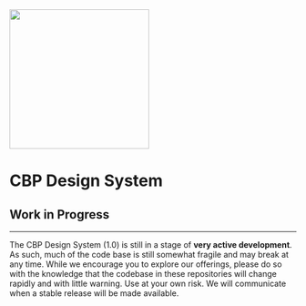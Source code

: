 
<Meta title="Foundations/Introduction" />

<style>
  {`
    .cbp-mdx-intro {
      text-align: center;
    }

    .cbp-mdx-intro img {
      display: inline-block;
      margin-bottom: 2rem;
    }

    .cbp-mdx-intro h1 {
      font-size: 2.5rem;
      font-weight: 700;
      margin-bottom: 3rem;
    }

    .cbp-mdx-wip {
      font-size: 1rem;
      line-height: 1.5;
    }
  `}
</style>

<div class="cbp-mdx-intro">
  <img src="assets/images/CBP_SEAL.svg" height="245" width="245" />

  # CBP Design System
</div>

## Work in Progress
---

<p class="cbp-mdx-wip">
  The CBP Design System (1.0) is still in a stage of <b>very active development</b>. As such, much of the code base is still somewhat fragile and may break at any time. While we encourage you to explore our offerings, please do so with the knowledge that the codebase in these repositories will change rapidly and with little warning. Use at your own risk. We will communicate when a stable release will be made available.
</p>